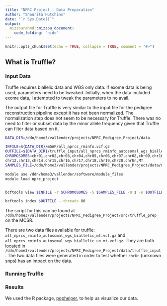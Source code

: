 ```yaml
---
title: "NPRC Project - Data Preparation"
author: "Shaurita Hutchins"
date: "`r Sys.Date()`"
output: 
  mizzourahmd::mizzou_document:
    code_folding: "hide"
---
```


```r
knitr::opts_chunk$set(echo = TRUE, collapse = TRUE, comment = "#>")
```


## What is Truffle?

### Input Data

Truffle requires biallelic data and WGS only data. If exome data is being used, parameters need to be tweaked. Initially, when the data included exome data, I attempted to tweak the parameters to no avail.

The output file for Truffle is very similar to the input file for the pedigree reconstruction pipeline except it has not been normalized. The normalization step does not seem to be necessary for Truffle. There was no need to filter or subset data by the minor allele frequency given that Truffle can filter data based on it.

```bash
DATA_DIR=/ddn/home3/vallender/projects/NPRC_Pedigree_Project/data

INFILE=${DATA_DIR}/mGAP/all_nprcs_rminfo.vcf.gz
OUTFILE=${DATA_DIR}/truffle_input/all_nprcs_rminfo_autosomal_wgs_biallelic_mt.vcf.gz
CHROMOSOMES=chr01,chr02,chr03,chr04,chr05,chr06,chr07,chr08,chr09,chr10,chr11,
chr12,chr13,chr14,chr15,chr16,chr17,chr18,chr19,chr20,chrUn,MT
SAMPLES_FILE=/ddn/home3/vallender/projects/NPRC_Pedigree_Project/data/metadata/wgs_indian_ids.txt

module use /ddn/home3/vallender/software/module_files
module load nprc_project


bcftools view $INFILE -r $CHROMOSOMES -S $SAMPLES_FILE -O z -o $OUTFILE -m2 -M2 -v snps,indels --threads 80

bcftools index $OUTFILE --threads 80

```

The script for this can be found at `/ddn/home3/vallender/projects/NPRC_Pedigree_Project/src/truffle_prep` on the MCSR.

There are two data files available for truffle: `all_nprcs_rminfo_autosomal_wgs_biallelic_mt.vcf.gz` and `all_nprcs_rminfo_autosomal_wgs_biallelic_un_mt.vcf.gz`. They are both located in `/ddn/home3/vallender/projects/NPRC_Pedigree_Project/data/truffle_input`. The two data files were generated in order to test whether `chrUn` (unknown snps) has an impact on the data.

### Running Truffle

### Results

We used the R package, [pophelper](), to help us visualize our data.
